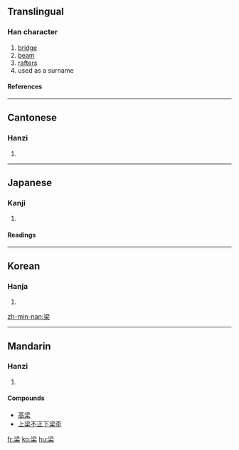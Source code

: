 ==Translingual==

===Han character===
{{Han char|rn=75|rad=木|as=07|sn=11|four=3390<sub>4</sub>|canj=水金木 (ECD), 水戈木 (EID)}}
# [[bridge]]
# [[beam]]
# [[rafter]]s
# used as a surname

====References====
{{Han ref|kx=0528.010|dkj=14825|dj=0916.180|hdz=21220.050|uh=6881|ud=26753|bh=B1E7|bd=45543}}

----
==Cantonese==

===Hanzi===
{{yue-hanzi|jyut=|y=leung4}}
# {{defn|Cantonese}}

----
==Japanese==

===Kanji===
{{ja-kanji|grade=|rs=木07}}
# {{defn|Japanese}} 

====Readings====
{{ja-readings|on=[[りょう]] (ryō)|kun=[[はし]] (hashi), [[はり]] (hari), [[やな]] (yana)}}

----
==Korean==

===Hanja===
{{ko-hanja|hangeul=[[량]]>[[양]]|eumhun=|rv=ryang>yang|mr=ryang>yang|y=lyang>yang}}
# {{defn|Korean}}

[[zh-min-nan:梁]]

----
==Mandarin==

===Hanzi===
{{cmn-hanzi|pin=[[liáng]] (liang2)|wg=liang<sup>2</sup>}}
# {{defn|Mandarin}}

====Compounds====
*[[高梁]]
*[[上梁不正下梁歪]]
[[fr:梁]]
[[ko:梁]]
[[hu:梁]]